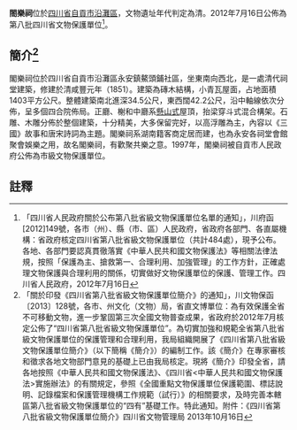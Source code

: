 {{msg:四川省文物保護單位
|名稱 = 閤樂祠
|編號 = 118
|圖片 = 
|級別 = S8
|分類 = 
|時代 = [[清代|清代]]
|地点 = [[四川省|四川省]][[自貢市|自貢市]][[沿灘區|沿灘區]]
|坐標 =
|登錄 = 2012年7月16日
}}
'''閤樂祠'''位於[[四川省|四川省]][[自貢市|自貢市]][[沿灘區|沿灘區]]，文物遺址年代判定為清。2012年7月16日公佈為第八批四川省文物保護單位<ref>「四川省人民政府關於公布第八批省級文物保護單位名單的通知」，川府函[2012]149號，各市（州）、縣（市、區）人民政府，省政府各部門、各直屬機構：省政府核定四川省第八批省級文物保護單位（共計484處），現予公布。各地、各部門要認真貫徹落實《中華人民共和國文物保護法》等相關法律法規，按照「保護為主、搶救第一、合理利用、加強管理」的工作方針，正確處理文物保護與合理利用的關係，切實做好文物保護單位的保護、管理工作。四川省人民政府，2012年7月16日</ref>。
== 簡介<ref>「關於印發《四川省第八批省級文物保護單位簡介》的通知」，川文物保函〔2013〕128號，各市、州文化（文物）局，省直文博單位：為有效保護全省不可移動文物，進一步鞏固第三次全國文物普查成果，省政府於2012年7月核定公佈了“四川省第八批省級文物保護單位”。為切實加強和規範全省第八批省級文物保護單位的保護管理和合理利用，我局組織開展了《四川省第八批省級文物保護單位簡介》（以下簡稱《簡介》）的編制工作。該《簡介》在專家審核和徵求各地文物部門意見的基礎上已由我局核定。現將《簡介》印發全省，請各地按照《中華人民共和國文物保護法》、《四川省<中華人民共和國文物保護法>實施辦法》的有關規定，參照《全國重點文物保護單位保護範圍、標誌說明、記錄檔案和保護管理機構工作規範（試行）》的相關要求，及時完善本轄區第八批省級文物保護單位的“四有”基礎工作。特此通知。附件：《四川省第八批省級文物保護單位簡介》四川省文物管理局  2013年10月16日</ref> ==
閣樂祠位於四川省自貢市沿灘區永安鎮鰲頭鋪社區，坐東南向西北，是一處清代祠堂建築，修建於清咸豐元年（1851）。建築為磚木結構，小青瓦屋面，占地面積1403平方公尺。整體建築南北進深34.5公尺，東西闊42.2公尺，沿中軸線依次分佈，呈多個四合院佈局。正廳、榭和中廳系[[懸山式|懸山式]]屋頂，抬梁穿斗式混合構架。石雕、木雕分佈於整個建築，十分精美，大多保留完好，以高浮雕為主，內容以《三國》故事和唐宋詩詞為主題。閣樂祠系湖南籍客商定居而建，也為永安各祠堂會館聚會娛樂之用，故名閣樂祠，有歡聚共樂之意。1997年，閣樂祠被自貢市人民政府公佈為市級文物保護單位。
==註釋==
{{reflist}}